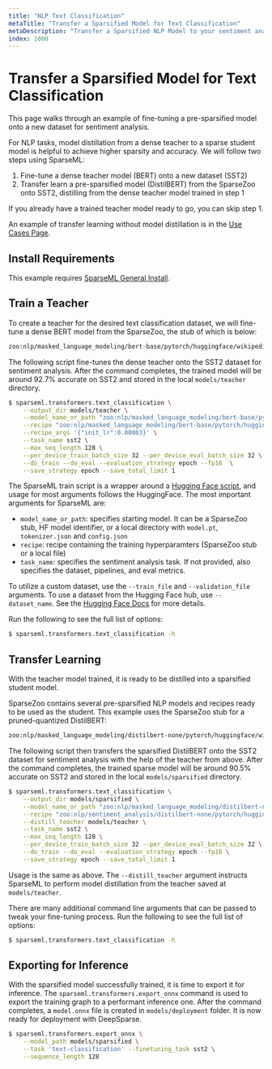 ```yaml
---
title: "NLP Text Classification"
metaTitle: "Transfer a Sparsified Model for Text Classification"
metaDescription: "Transfer a Sparsified NLP Model to your sentiment analysis dataset enabling performant deep learning deployments with limited training"
index: 1000
---
```


# Transfer a Sparsified Model for Text Classification

This page walks through an example of fine-tuning a pre-sparsified model onto a new dataset for sentiment analysis.

For NLP tasks, model distillation from a dense teacher to a sparse student model is helpful to achieve higher sparsity and accuracy.
We will follow two steps using SparseML:
1. Fine-tune a dense teacher model (BERT) onto a new dataset (SST2)
2. Transfer learn a pre-sparsified model (DistilBERT) from the SparseZoo onto SST2, distilling from the dense teacher model trained in step 1

If you already have a trained teacher model ready to go, you can skip step 1.

An example of transfer learning without model distillation is in the [Use Cases Page](/use-cases/natural-language-processing/text-classification).

## Install Requirements

This example requires [SparseML General Install](/get-started/install/sparseml).

## Train a Teacher

To create a teacher for the desired text classification dataset, we will fine-tune a dense BERT model from the SparseZoo, the stub of which is below:
```bash
zoo:nlp/masked_language_modeling/bert-base/pytorch/huggingface/wikipedia_bookcorpus/base-none
```

The following script fine-tunes the dense teacher onto the SST2 dataset for sentiment analysis.
After the command completes, the trained model will be around 92.7% accurate on SST2 and stored in the local `models/teacher` directory.

```bash
$ sparseml.transformers.text_classification \
    --output_dir models/teacher \
    --model_name_or_path "zoo:nlp/masked_language_modeling/bert-base/pytorch/huggingface/wikipedia_bookcorpus/base-none" \
    --recipe "zoo:nlp/masked_language_modeling/bert-base/pytorch/huggingface/wikipedia_bookcorpus/base-none?recipe_type=transfer-text_classification" \
    --recipe_args '{"init_lr":0.00003}' \
    --task_name sst2 \
    --max_seq_length 128 \
    --per_device_train_batch_size 32 --per_device_eval_batch_size 32 \
    --do_train --do_eval --evaluation_strategy epoch --fp16  \
    --save_strategy epoch --save_total_limit 1
```

The SparseML train script is a wrapper around a [Hugging Face script](https://huggingface.co/docs/transformers/run_scripts), and
usage for most arguments follows the HuggingFace. The most important arguments for SparseML are:
- `model_name_or_path`: specifies starting model. It can be a SparseZoo stub, HF model identifier, or a local directory
with `model.pt`, `tokenizer.json` and `config.json`
- `recipe`: recipe containing the training hyperparamters (SparseZoo stub or a local file)
- `task_name`: specifies the sentiment analysis task. If not provided, also specifies the dataset, pipelines, and eval metrics.

To utilize a custom dataset, use the `--train_file` and `--validation_file` arguments. To use a dataset from the Hugging Face hub, use `--dataset_name`.
See the [Hugging Face Docs](https://huggingface.co/docs/transformers/run_scripts#run-a-script) for more details.

Run the following to see the full list of options:
```bash
$ sparseml.transformers.text_classification -h
```

## Transfer Learning

With the teacher model trained, it is ready to be distilled into a sparsified student model.

SparseZoo contains several pre-sparsified NLP models and recipes ready to be used as the student. This example uses the SparseZoo stub for a pruned-quantized DistilBERT:
```bash
zoo:nlp/masked_language_modeling/distilbert-none/pytorch/huggingface/wikipedia_bookcorpus/pruned80_quant-none-vnni
```

The following script then transfers the sparsified DistilBERT onto the SST2 dataset for sentiment analysis with the help of the teacher from above.
After the command completes, the trained sparse model will be around 90.5% accurate on SST2 and stored in the local `models/sparsified` directory.

```bash
$ sparseml.transformers.text_classification \
    --output_dir models/sparsified \
    --model_name_or_path "zoo:nlp/masked_language_modeling/distilbert-none/pytorch/huggingface/wikipedia_bookcorpus/pruned80_quant-none-vnni" \
    --recipe "zoo:nlp/sentiment_analysis/distilbert-none/pytorch/huggingface/sst2/pruned80_quant-none-vnni" \
    --distill_teacher models/teacher \
    --task_name sst2 \
    --max_seq_length 128 \
    --per_device_train_batch_size 32 --per_device_eval_batch_size 32 \
    --do_train --do_eval --evaluation_strategy epoch --fp16 \
    --save_strategy epoch --save_total_limit 1
```

Usage is the same as above. The `--distill_teacher` argument instructs SparseML to perform model distillation from the
teacher saved at `models/teacher`.

There are many additional command line arguments that can be passed to tweak your fine-tuning process. Run the following to see the full list of options:
```bash
$ sparseml.transformers.text_classification -h
```

## Exporting for Inference

With the sparsified model successfully trained, it is time to export it for inference.
The `sparseml.transformers.export_onnx` command is used to export the training graph to a performant inference one.
After the command completes, a `model.onnx` file is created in `models/deployment` folder.
It is now ready for deployment with DeepSparse.

```bash
$ sparseml.transformers.export_onnx \
    --model_path models/sparsified \
    --task 'text-classification' --finetuning_task sst2 \
    --sequence_length 128
```
